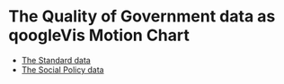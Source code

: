 # The Quality of Government data as qoogleVis Motion Chart

- [The Standard data](http://muuankarski.github.io/QogGVis/motionStandard.html)
- [The Social Policy data](http://muuankarski.github.io/QogGVis/motionSocialPolicy.html)
